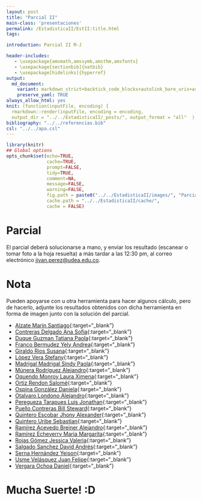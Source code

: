 ```yaml
---
layout: post
title: "Parcial II"
main-class: 'presentaciones'
permalink: /EstadisticaII/EstII:title.html
tags:

introduction: Parcial II M-J

header-includes:
   - \usepackage{amsmath,amssymb,amsthm,amsfonts}
   - \usepackage[sectionbib]{natbib}
   - \usepackage[hidelinks]{hyperref}
output:
  md_document:
    variant: markdown_strict+backtick_code_blocks+autolink_bare_uris+ascii_identifiers+tex_math_single_backslash
    preserve_yaml: TRUE
always_allow_html: yes   
knit: (function(inputFile, encoding) {
  rmarkdown::render(inputFile, encoding = encoding,
  output_dir = "../../EstadisticaII/_posts/", output_format = "all"  ) })
bibliography: "../../referencias.bib"
csl: "../../apa.csl"
---
```


```r
library(knitr)
## Global options
opts_chunk$set(echo=TRUE,
               cache=TRUE,
               prompt=FALSE,
               tidy=TRUE,
               comment=NA,
               message=FALSE,
               warning=FALSE,
               fig.path = paste0("../../EstadisticaII/images/", "ParcialII"),
               cache.path = "../../EstadisticaII/cache/",
               cache = FALSE)
```

# Parcial
El parcial deberá solucionarse a mano, y enviar los resultado (escanear o tomar foto a la hoja resuelta) a más tardar a las 12:30 pm, al correo electrónico <a target="_blank" href="mailto:jivan.perez@udea.edu.co"> jivan.perez@udea.edu.co</a>. 

# Nota
Pueden apoyarse con \texttt{R} u otra herramienta para hacer algunos cálculo, pero de hacerlo, adjunte los resultados obtenidos con dicha herramienta en forma de imagen junto con la solución del parcial.

* [Alzate Marin Santiago](https://github.com/jiperezga/jiperezga.github.io/raw/master/Dataset/Parcial/P1020482090.pdf){:target="_blank"}
* [Contreras Delgado Ana Sofia](https://github.com/jiperezga/jiperezga.github.io/raw/master/Dataset/Parcial/P1193407590.pdf){:target="_blank"}
* [Duque Guzman Tatiana Paola](https://github.com/jiperezga/jiperezga.github.io/raw/master/Dataset/Parcial/P1036424834.pdf){:target="_blank"}
* [Franco Bermudez Yely Andrea](https://github.com/jiperezga/jiperezga.github.io/raw/master/Dataset/Parcial/P1040183888.pdf){:target="_blank"}
* [Giraldo Rios Susana](https://github.com/jiperezga/jiperezga.github.io/raw/master/Dataset/Parcial/P1001237348.pdf){:target="_blank"}
* [López Vera Stefany](https://github.com/jiperezga/jiperezga.github.io/raw/master/Dataset/Parcial/P1000438290.pdf){:target="_blank"}
* [Madrigal Madrigal Sindy Paola](https://github.com/jiperezga/jiperezga.github.io/raw/master/Dataset/Parcial/P1152195041.pdf){:target="_blank"}
* [Múnera Rodríguez Alejandro](https://github.com/jiperezga/jiperezga.github.io/raw/master/Dataset/Parcial/P1017236680.pdf){:target="_blank"}
* [Oquendo Monroy Laura Ximena](https://github.com/jiperezga/jiperezga.github.io/raw/master/Dataset/Parcial/P1192921900.pdf){:target="_blank"}
* [Ortiz Rendon Salomé](https://github.com/jiperezga/jiperezga.github.io/raw/master/Dataset/Parcial/P1000893891.pdf){:target="_blank"}
* [Ospina González Daniela](https://github.com/jiperezga/jiperezga.github.io/raw/master/Dataset/Parcial/P1000794438.pdf){:target="_blank"}
* [Otalvaro Londono Alejandro](https://github.com/jiperezga/jiperezga.github.io/raw/master/Dataset/Parcial/P1214728316.pdf){:target="_blank"}
* [Peregueza Tarapues Luis Jonathan](https://github.com/jiperezga/jiperezga.github.io/raw/master/Dataset/Parcial/P1214748083.pdf){:target="_blank"}
* [Puello Contreras Bill Steward](https://github.com/jiperezga/jiperezga.github.io/raw/master/Dataset/Parcial/P1007270301.pdf){:target="_blank"}
* [Quintero Escobar Jhony Alexander](https://github.com/jiperezga/jiperezga.github.io/raw/master/Dataset/Parcial/P1193547703.pdf){:target="_blank"}
* [Quintero Uribe Sebastian](https://github.com/jiperezga/jiperezga.github.io/raw/master/Dataset/Parcial/P1001361969.pdf){:target="_blank"}
* [Ramírez Acevedo Breiner Alejandro](https://github.com/jiperezga/jiperezga.github.io/raw/master/Dataset/Parcial/P1152716812.pdf){:target="_blank"}
* [Ramírez Echeverry Maria Margarita](https://github.com/jiperezga/jiperezga.github.io/raw/master/Dataset/Parcial/P1017256589.pdf){:target="_blank"}
* [Rojas Gómez Jessica Valeria](https://github.com/jiperezga/jiperezga.github.io/raw/master/Dataset/Parcial/P1036641825.pdf){:target="_blank"}
* [Salgado Sanchez David Andrés](https://github.com/jiperezga/jiperezga.github.io/raw/master/Dataset/Parcial/P1000547785.pdf){:target="_blank"}
* [Serna Hernández Yeison](https://github.com/jiperezga/jiperezga.github.io/raw/master/Dataset/Parcial/P1000098963.pdf){:target="_blank"}
* [Usme Velásquez Juan Felipe](https://github.com/jiperezga/jiperezga.github.io/raw/master/Dataset/Parcial/P1214739875.pdf){:target="_blank"}
* [Vergara Ochoa Daniel](https://github.com/jiperezga/jiperezga.github.io/raw/master/Dataset/Parcial/P1037642829.pdf){:target="_blank"}


<h1> Mucha Suerte! :D </h1>

